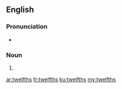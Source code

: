 ==English==

===Pronunciation===
* {{rhymes|ɛlfθs}}

===Noun===
{{head|en|plural}}

# {{plural of|twelfth|lang=en}}

[[ar:twelfths]]
[[fr:twelfths]]
[[ku:twelfths]]
[[my:twelfths]]